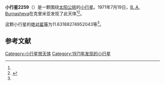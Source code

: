 {{Infobox planet
| bgcolour = #FFFFC0
| name = 2259 Sofievka
| symbol = 
| image = 
| caption = 
| discovery = yes
| discovery_ref = 
| discoverer = [[B._A._Burnasheva|B. A. Burnasheva]]
| discovery_site = [[克里米亚|克里米亚]] 
| discovered = 1971年7月19日
| designations = yes
| mp_name = 
| named_after = 
| alt_names = 1971 OG/ 1929 JM / 1936 KJ / 1956 AF / 1970 CJ / 1972 YC / 1972 YN1 / 1975 WE1
| mp_category = [[主带小行星|主带小行星]]
| orbit_ref = <ref name="a">[http://ssd.jpl.nasa.gov/sbdb.cgi?sstr=2259 2259 Sofievka] {{Wayback|url=http://ssd.jpl.nasa.gov/sbdb.cgi?sstr=2259 |date=20200820024319 }}，小行星數據庫瀏覽器（JPL Small-Body Database Browser）－[[美国国家航空航天局|美国国家航空航天局]]喷气推进实验室</ref>
| epoch = 2456400.5 (2013年4月18日更新)
| aphelion = {{convert|2.720967107682434|AU|km|3|abbr=on|lk=out}}
| perihelion = {{convert|1.86614300449886|AU|km|3|abbr=on}}
| semimajor = {{convert|2.293555056090647|AU|km|3|abbr=on}}
| eccentricity = 0.186353517
| period = 1268.70947 [[日|日]]<br />3.47[[儒略年|儒略年]]
| avg_speed = 
| inclination = 4.686385613939267
| asc_node = 280.3553368527161
| mean_anomaly = 
| arg_peri = 11.63188274952043
| satellites = 
| physical_characteristics = yes
| dimensions = 
| mass = 
| density = 
| surface_grav = 
| escape_velocity = 
| sidereal_day = 
| axial_tilt = 
| pole_ecliptic_lat = 
| pole_ecliptic_lon = 
| albedo = 
| temperatures= 
| temp_name1 = 
| mean_temp_1 = 
| max_temp_1 = 
| temp_name2 = 
| max_temp_2 = 
| spectral_type = 
| abs_magnitude = 11.63188274952043
}}

'''小行星2259'''（{{lang-en|2259 Sofievka}}）是一颗围绕[[太阳|太阳]][[公转|公转]]的[[小行星|小行星]]。1971年7月19日，[[B._A._Burnasheva|B. A. Burnasheva]]在克里米亚发现了此天体<ref name="a" /><ref>{{cite news|title=小行星列表|url=http://cfa-www.harvard.edu/iau/lists/NumberedMPs.txt|accessdate=2013-07-08|newspaper=哈佛大学|archive-date=2008-05-17|archive-url=https://web.archive.org/web/20080517010638/http://cfa-www.harvard.edu/iau/lists/NumberedMPs.txt|dead-url=no}}</ref>。

这颗小行星的[[绝对星等|绝对星等]]为11.63188274952043等<ref name="a" />。

==参考文献==
{{reflist}}
{{Minor Planet Number|[[小行星2258|小行星2258]]|[[小行星2260|小行星2260]]}}

{{小天体}}

[[Category:小行星带天体|Category:小行星带天体]]
[[Category:1971年发现的小行星|Category:1971年发现的小行星]]

{{asteroid-stub}}